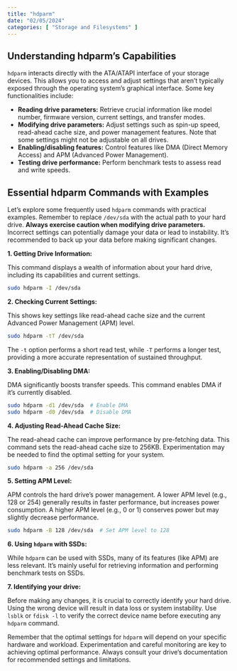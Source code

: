 ```yaml
---
title: "hdparm"
date: "02/05/2024"
categories: [ "Storage and Filesystems" ]
---
```

## Understanding hdparm's Capabilities

`hdparm` interacts directly with the ATA/ATAPI interface of your storage devices. This allows you to access and adjust settings that aren't typically exposed through the operating system's graphical interface.  Some key functionalities include:

* **Reading drive parameters:** Retrieve crucial information like model number, firmware version, current settings, and transfer modes.
* **Modifying drive parameters:** Adjust settings such as spin-up speed, read-ahead cache size, and power management features.  Note that some settings might not be adjustable on all drives.
* **Enabling/disabling features:** Control features like DMA (Direct Memory Access) and APM (Advanced Power Management).
* **Testing drive performance:**  Perform benchmark tests to assess read and write speeds.

##  Essential hdparm Commands with Examples

Let's explore some frequently used `hdparm` commands with practical examples.  Remember to replace `/dev/sda` with the actual path to your hard drive.  **Always exercise caution when modifying drive parameters.** Incorrect settings can potentially damage your data or lead to instability.  It's recommended to back up your data before making significant changes.

**1. Getting Drive Information:**

This command displays a wealth of information about your hard drive, including its capabilities and current settings.

```bash
sudo hdparm -I /dev/sda
```

**2. Checking Current Settings:**

This shows key settings like read-ahead cache size and the current Advanced Power Management (APM) level.

```bash
sudo hdparm -tT /dev/sda
```
The `-t` option performs a short read test, while `-T` performs a longer test, providing a more accurate representation of sustained throughput.


**3. Enabling/Disabling DMA:**

DMA significantly boosts transfer speeds.  This command enables DMA if it's currently disabled.

```bash
sudo hdparm -d1 /dev/sda  # Enable DMA
sudo hdparm -d0 /dev/sda  # Disable DMA
```

**4. Adjusting Read-Ahead Cache Size:**

The read-ahead cache can improve performance by pre-fetching data.  This command sets the read-ahead cache size to 256KB.  Experimentation may be needed to find the optimal setting for your system.

```bash
sudo hdparm -a 256 /dev/sda
```

**5. Setting APM Level:**

APM controls the hard drive's power management.  A lower APM level (e.g., 128 or 254) generally results in faster performance, but increases power consumption.  A higher APM level (e.g., 0 or 1) conserves power but may slightly decrease performance.

```bash
sudo hdparm -B 128 /dev/sda  # Set APM level to 128
```

**6.  Using `hdparm` with SSDs:**

While `hdparm` can be used with SSDs, many of its features (like APM) are less relevant.  It's mainly useful for retrieving information and performing benchmark tests on SSDs.


**7.  Identifying your drive:**

Before making any changes, it is crucial to correctly identify your hard drive.  Using the wrong device will result in data loss or system instability.  Use `lsblk` or `fdisk -l` to verify the correct device name before executing any `hdparm` command.


Remember that the optimal settings for `hdparm` will depend on your specific hardware and workload. Experimentation and careful monitoring are key to achieving optimal performance.  Always consult your drive's documentation for recommended settings and limitations.

